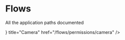 
# Flows

All the application paths documented

<Cards>
  <Card
    icon={
      <svg
        xmlns="http://www.w3.org/2000/svg"
        fill="none"
        viewBox="0 0 24 24"
        stroke-width="1.5"
        stroke="currentColor"
        class="size-6"
      >
        <path
          stroke-linecap="round"
          stroke-linejoin="round"
          d="M6.827 6.175A2.31 2.31 0 0 1 5.186 7.23c-.38.054-.757.112-1.134.175C2.999 7.58 2.25 8.507 2.25 9.574V18a2.25 2.25 0 0 0 2.25 2.25h15A2.25 2.25 0 0 0 21.75 18V9.574c0-1.067-.75-1.994-1.802-2.169a47.865 47.865 0 0 0-1.134-.175 2.31 2.31 0 0 1-1.64-1.055l-.822-1.316a2.192 2.192 0 0 0-1.736-1.039 48.774 48.774 0 0 0-5.232 0 2.192 2.192 0 0 0-1.736 1.039l-.821 1.316Z"
        />
        <path
          stroke-linecap="round"
          stroke-linejoin="round"
          d="M16.5 12.75a4.5 4.5 0 1 1-9 0 4.5 4.5 0 0 1 9 0ZM18.75 10.5h.008v.008h-.008V10.5Z"
        />
      </svg>
    }
    title="Camera"
    href="/flows/permissions/camera"
  />
</Cards>
